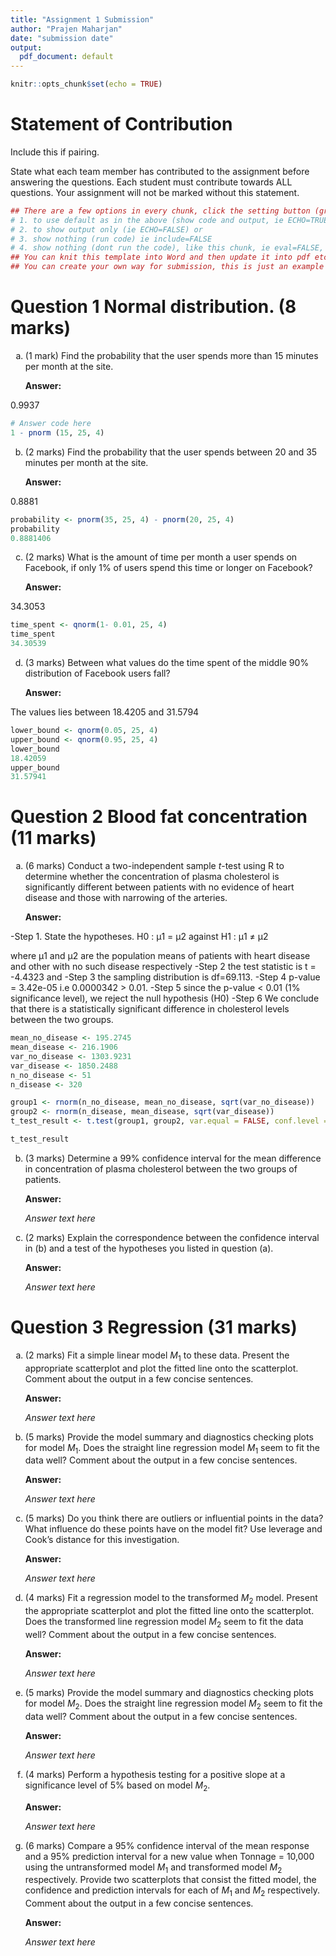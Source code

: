 ```yaml
---
title: "Assignment 1 Submission"
author: "Prajen Maharjan"
date: "submission date"
output:
  pdf_document: default
---
```


```r
knitr::opts_chunk$set(echo = TRUE)
```

# Statement of Contribution

Include this if pairing.

State what each team member has contributed to the assignment before answering the questions. Each student must contribute towards ALL questions. Your assignment will not be marked without this statement.

```r
## There are a few options in every chunk, click the setting button (greyed) near the triangle:
# 1. to use default as in the above (show code and output, ie ECHO=TRUE) or 
# 2. to show output only (ie ECHO=FALSE) or
# 3. show nothing (run code) ie include=FALSE
# 4. show nothing (dont run the code), like this chunk, ie eval=FALSE, include=FALSE
## You can knit this template into Word and then update it into pdf etc..
## You can create your own way for submission, this is just an example if you are going to use Rmd.
```


# Question 1 Normal distribution. (8 marks) 


(a) (1 mark) Find the probability that the user spends more than 15 minutes per month at the site. 

    **Answer:**

0.9937

```r
# Answer code here
1 - pnorm (15, 25, 4)
```

(b) (2 marks) Find the probability that the user spends between 20 and 35 minutes per month at the site.

    **Answer:**

0.8881
   
```r
probability <- pnorm(35, 25, 4) - pnorm(20, 25, 4)
probability
0.8881406
```

(c) (2 marks) What is the amount of time per month a user spends on Facebook, if only 1\% of users spend this time or longer on Facebook? 

    **Answer:**
    
34.3053

```r
time_spent <- qnorm(1- 0.01, 25, 4)
time_spent
34.30539
```

(d) (3 marks) Between what values do the time spent of the middle 90\% distribution of Facebook users fall? 

    **Answer:**
    
The values lies between 18.4205 and 31.5794

```r
lower_bound <- qnorm(0.05, 25, 4)
upper_bound <- qnorm(0.95, 25, 4)
lower_bound
18.42059
upper_bound
31.57941
```


# Question 2 Blood fat concentration (11 marks)

(a) (6 marks) Conduct a two-independent sample $t$-test using R to determine whether the concentration of plasma cholesterol is significantly different between patients with no evidence of heart disease and those with narrowing of the arteries.

    **Answer:**

-Step 1. State the hypotheses. 
H0 : µ1 = µ2 against H1 : µ1 ≠ µ2

where µ1 and µ2 are the population means of patients with heart disease and other with no such disease respectively
-Step 2 the test statistic is t = -4.4323 and
-Step 3 the sampling distribution is df=69.113. 
-Step 4 p-value = 3.42e-05 i.e 0.0000342 > 0.01.
-Step 5 since the p-value < 0.01 (1% significance level), we reject the null hypothesis (H0)
-Step 6 We conclude that there is a statistically significant difference in cholesterol levels between the two groups.

```r
mean_no_disease <- 195.2745
mean_disease <- 216.1906
var_no_disease <- 1303.9231
var_disease <- 1850.2488
n_no_disease <- 51
n_disease <- 320

group1 <- rnorm(n_no_disease, mean_no_disease, sqrt(var_no_disease))
group2 <- rnorm(n_disease, mean_disease, sqrt(var_disease))
t_test_result <- t.test(group1, group2, var.equal = FALSE, conf.level = 0.99)

t_test_result
```


(b) (3 marks) Determine a 99\% confidence interval for the mean difference in concentration of plasma cholesterol between the two groups of patients.

    **Answer:**

    *Answer text here*

(c) (2 marks) Explain the correspondence between the confidence interval in (b) and a test of the hypotheses you listed in question (a).

    **Answer:**

    *Answer text here*

# Question 3 Regression (31 marks) 

(a) (2 marks) Fit a simple linear model $M_1$ to these data. Present the appropriate scatterplot and plot the fitted line onto the scatterplot. Comment about the output in a few concise sentences.

    **Answer:**

    *Answer text here*

(b) (5 marks) Provide the model summary and diagnostics checking plots for model $M_1.$ Does the straight line regression model $M_1$ seem to fit the data well? Comment about the output in a few concise sentences. 

    **Answer:**

    *Answer text here*

(c) (5 marks) Do you think there are outliers or influential points in the data? What influence do these points have on the model fit? Use leverage and Cook's distance for this investigation. 

    **Answer:**

    *Answer text here*

(d) (4 marks) Fit a regression model to the transformed $M_2$ model. Present the appropriate scatterplot and plot the fitted line onto the scatterplot. Does the transformed line regression model $M_2$ seem to fit the data well? Comment about the output in a few concise sentences.

    **Answer:**

    *Answer text here*

(e) (5 marks) Provide the model summary and diagnostics checking plots for model $M_2.$ Does the straight line regression model $M_2$ seem to fit the data well? Comment about the output in a few concise sentences.

    **Answer:**

    *Answer text here*

(f) (4 marks) Perform a hypothesis testing for a positive slope at a significance level of 5\% based on model $M_2.$

    **Answer:**

    *Answer text here*

(g) (6 marks) Compare a 95\% confidence interval of the mean response and a 95\% prediction interval for a new value when Tonnage = 10,000 using the untransformed model $M_1$ and transformed model $M_2$ respectively. Provide two scatterplots that consist the fitted model, the confidence and prediction intervals for each of $M_1$ and $M_2$ respectively. Comment about the output in a few concise sentences.

    **Answer:**

    *Answer text here*
